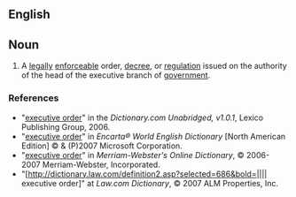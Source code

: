 ==English==
{{wikipedia|Executive Order}}

==Noun==
{{en-noun|sg=[[executive]] [[order]]}}

#{{context|mainly|US}} A [[legally]] [[enforceable]] order, [[decree]], or [[regulation]] issued on the authority of the head of the executive branch of [[government]].

===References===
*"[http://dictionary.reference.com/search?r=2&q=executive%20order executive order]" in the ''Dictionary.com Unabridged, v1.0.1'', Lexico Publishing Group, 2006.
*"[http://encarta.msn.com/dictionary_/executive_order.html executive order]" in ''Encarta® World English Dictionary'' [North American Edition] © & (P)2007 Microsoft Corporation.
*"[http://www.m-w.com/cgi-bin/dictionary?book=Dictionary&va=executive+order executive order]" in ''Merriam-Webster's Online Dictionary'', © 2006-2007 Merriam-Webster, Incorporated.
*"[http://dictionary.law.com/definition2.asp?selected=686&bold=|||| executive order]" at ''Law.com Dictionary'', © 2007 ALM Properties, Inc.